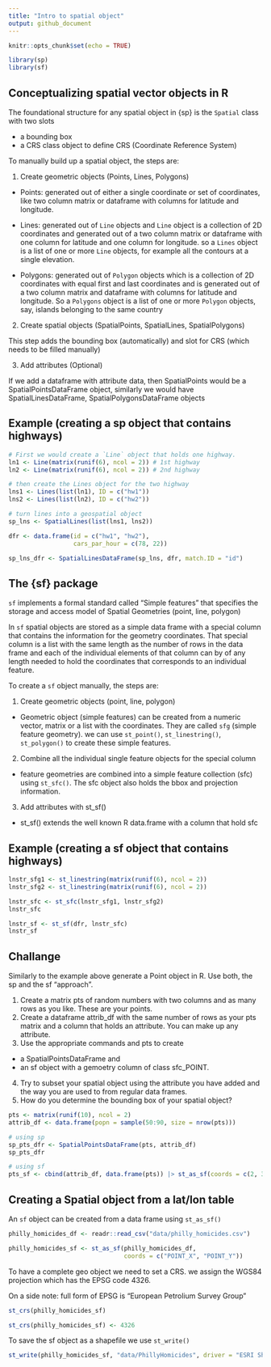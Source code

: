```yaml
---
title: "Intro to spatial object"
output: github_document
---
```


```r
knitr::opts_chunk$set(echo = TRUE)
```

```r

library(sp)
library(sf)
```


## Conceptualizing spatial vector objects in R

The foundational structure for any spatial object in {sp} is the `Spatial` class with two slots

- a bounding box
- a CRS class object to define CRS (Coordinate Reference System)

To manually build up a spatial object, the steps are:

1. Create geometric objects (Points, Lines, Polygons)

- Points: generated out of either a single coordinate or set of coordinates, like two column matrix or dataframe with columns for latitude and longitude.

- Lines: generated out of `Line` objects and `Line` object is a collection of 2D coordinates and generated out of a two column matrix or dataframe with one column for latitude and one column for longitude. so a `Lines` object is a list of one or more `Line` objects, for example all the contours at a single elevation.

- Polygons: generated out of `Polygon` objects which is a collection of 2D coordinates with equal first and last coordinates and is generated out of a two column matrix and dataframe with columns for latitude and longitude. So a `Polygons` object is a list of one or more `Polygon` objects, say, islands belonging to the same country

2. Create spatial objects (SpatialPoints, SpatialLines, SpatialPolygons)

This step adds the bounding box (automatically) and slot for CRS (which needs to be filled manually)

3. Add attributes (Optional)

If we add a dataframe with attribute data, then SpatialPoints would be a SpatialPointsDataFrame object, similarly we would have SpatialLinesDataFrame, SpatialPolygonsDataFrame objects


## Example (creating a sp object that contains highways)

```r

# First we would create a `Line` object that holds one highway.
ln1 <- Line(matrix(runif(6), ncol = 2)) # 1st highway
ln2 <- Line(matrix(runif(6), ncol = 2)) # 2nd highway

# then create the Lines object for the two highway
lns1 <- Lines(list(ln1), ID = c("hw1"))
lns2 <- Lines(list(ln2), ID = c("hw2"))

# turn lines into a geospatial object
sp_lns <- SpatialLines(list(lns1, lns2))

dfr <- data.frame(id = c("hw1", "hw2"),
                  cars_par_hour = c(78, 22))

sp_lns_dfr <- SpatialLinesDataFrame(sp_lns, dfr, match.ID = "id")
```


## The {sf} package

`sf` implements a formal standard called "Simple features" that specifies the storage and access model of Spatial Geometries (point, line, polygon)

In `sf` spatial objects are stored as a simple data frame with a special column that contains the information for the geometry coordinates. That special column is a list with the same length as the number of rows in the data frame and each of the individual elements of that column can by of any length needed to hold the coordinates that corresponds to an individual feature.

To create a `sf` object manually, the steps are:

1. Create geometric objects (point, line, polygon)

- Geometric object (simple features) can be created from a numeric vector, matrix or a list with the coordinates. They are called `sfg` (simple feature geometry). we can use `st_point()`, `st_linestring()`, `st_polygon()` to create these simple features.

2. Combine all the individual single feature objects for the special column

- feature geometries are combined into a simple feature collection (sfc) using `st_sfc()`. The sfc object also holds the bbox and projection information.

3. Add attributes with st_sf()

- st_sf() extends the well known R data.frame with a column that hold sfc


## Example (creating a sf object that contains highways)

```r

lnstr_sfg1 <- st_linestring(matrix(runif(6), ncol = 2))
lnstr_sfg2 <- st_linestring(matrix(runif(6), ncol = 2))

lnstr_sfc <- st_sfc(lnstr_sfg1, lnstr_sfg2)
lnstr_sfc

lnstr_sf <- st_sf(dfr, lnstr_sfc)
lnstr_sf
```

## Challange

Similarly to the example above generate a Point object in R. Use both, the sp and the sf “approach”.

1. Create a matrix pts of random numbers with two columns and as many rows as you like. These are your points.
2. Create a dataframe attrib_df with the same number of rows as your pts matrix and a column that holds an attribute. You can make up any attribute.
3. Use the appropriate commands and pts to create 
  - a SpatialPointsDataFrame and
  - an sf object with a gemoetry column of class sfc_POINT.
4. Try to subset your spatial object using the attribute you have added and the way you are used to from regular data frames.
5. How do you determine the bounding box of your spatial object?

```r

pts <- matrix(runif(10), ncol = 2)
attrib_df <- data.frame(popn = sample(50:90, size = nrow(pts)))

# using sp
sp_pts_dfr <- SpatialPointsDataFrame(pts, attrib_df)
sp_pts_dfr

# using sf
pts_sf <- cbind(attrib_df, data.frame(pts)) |> st_as_sf(coords = c(2, 3))
```

## Creating a Spatial object from a lat/lon table

An `sf` object can be created from a data frame using `st_as_sf()`

```r

philly_homicides_df <- readr::read_csv("data/philly_homicides.csv")

philly_homicides_sf <- st_as_sf(philly_homicides_df,
                                coords = c("POINT_X", "POINT_Y"))

```


To have a complete geo object we need to set a CRS. we assign the WGS84 projection which has the EPSG code 4326.

On a side note: full form of EPSG is "European Petrolium Survey Group"

```r

st_crs(philly_homicides_sf)

st_crs(philly_homicides_sf) <- 4326
```


To save the sf object as a shapefile we use `st_write()`

```r

st_write(philly_homicides_sf, "data/PhillyHomicides", driver = "ESRI Shapefile", delete_layer = TRUE)

```


